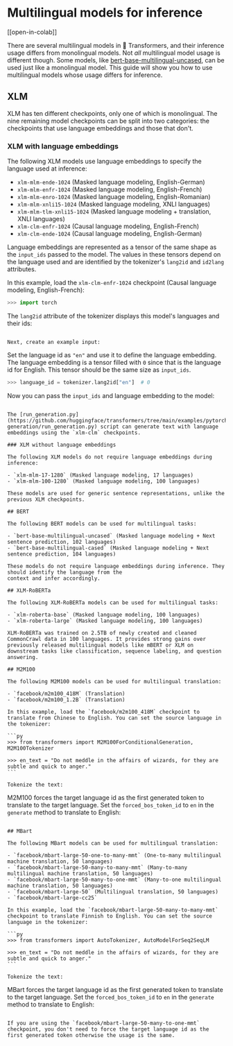 <!--Copyright 2022 The HuggingFace Team. All rights reserved.

Licensed under the Apache License, Version 2.0 (the "License"); you may not use this file except in compliance with
the License. You may obtain a copy of the License at

http://www.apache.org/licenses/LICENSE-2.0

Unless required by applicable law or agreed to in writing, software distributed under the License is distributed on
an "AS IS" BASIS, WITHOUT WARRANTIES OR CONDITIONS OF ANY KIND, either express or implied. See the License for the
specific language governing permissions and limitations under the License.
-->

# Multilingual models for inference

[[open-in-colab]]

There are several multilingual models in 🤗 Transformers, and their inference usage differs from monolingual models. Not *all* multilingual model usage is different though. Some models, like [bert-base-multilingual-uncased](https://huggingface.co/bert-base-multilingual-uncased), can be used just like a monolingual model. This guide will show you how to use multilingual models whose usage differs for inference.

## XLM

XLM has ten different checkpoints, only one of which is monolingual. The nine remaining model checkpoints can be split into two categories: the checkpoints that use language embeddings and those that don't.

### XLM with language embeddings

The following XLM models use language embeddings to specify the language used at inference:

- `xlm-mlm-ende-1024` (Masked language modeling, English-German)
- `xlm-mlm-enfr-1024` (Masked language modeling, English-French)
- `xlm-mlm-enro-1024` (Masked language modeling, English-Romanian)
- `xlm-mlm-xnli15-1024` (Masked language modeling, XNLI languages)
- `xlm-mlm-tlm-xnli15-1024` (Masked language modeling + translation, XNLI languages)
- `xlm-clm-enfr-1024` (Causal language modeling, English-French)
- `xlm-clm-ende-1024` (Causal language modeling, English-German)

Language embeddings are represented as a tensor of the same shape as the `input_ids` passed to the model. The values in these tensors depend on the language used and are identified by the tokenizer's `lang2id` and `id2lang` attributes.

In this example, load the `xlm-clm-enfr-1024` checkpoint (Causal language modeling, English-French):

```py
>>> import torch
```

The `lang2id` attribute of the tokenizer displays this model's languages and their ids:

``````

Next, create an example input:

``````

Set the language id as `"en"` and use it to define the language embedding. The language embedding is a tensor filled with `0` since that is the language id for English. This tensor should be the same size as `input_ids`. 

```py
>>> language_id = tokenizer.lang2id["en"]  # 0
```

Now you can pass the `input_ids` and language embedding to the model:

``````

The [run_generation.py](https://github.com/huggingface/transformers/tree/main/examples/pytorch/text-generation/run_generation.py) script can generate text with language embeddings using the `xlm-clm` checkpoints.

### XLM without language embeddings

The following XLM models do not require language embeddings during inference:

- `xlm-mlm-17-1280` (Masked language modeling, 17 languages)
- `xlm-mlm-100-1280` (Masked language modeling, 100 languages)

These models are used for generic sentence representations, unlike the previous XLM checkpoints.

## BERT

The following BERT models can be used for multilingual tasks:

- `bert-base-multilingual-uncased` (Masked language modeling + Next sentence prediction, 102 languages)
- `bert-base-multilingual-cased` (Masked language modeling + Next sentence prediction, 104 languages)

These models do not require language embeddings during inference. They should identify the language from the
context and infer accordingly.

## XLM-RoBERTa

The following XLM-RoBERTa models can be used for multilingual tasks:

- `xlm-roberta-base` (Masked language modeling, 100 languages)
- `xlm-roberta-large` (Masked language modeling, 100 languages)

XLM-RoBERTa was trained on 2.5TB of newly created and cleaned CommonCrawl data in 100 languages. It provides strong gains over previously released multilingual models like mBERT or XLM on downstream tasks like classification, sequence labeling, and question answering.

## M2M100

The following M2M100 models can be used for multilingual translation:

- `facebook/m2m100_418M` (Translation)
- `facebook/m2m100_1.2B` (Translation)

In this example, load the `facebook/m2m100_418M` checkpoint to translate from Chinese to English. You can set the source language in the tokenizer:

```py
>>> from transformers import M2M100ForConditionalGeneration, M2M100Tokenizer

>>> en_text = "Do not meddle in the affairs of wizards, for they are subtle and quick to anger."
```

Tokenize the text:

``````

M2M100 forces the target language id as the first generated token to translate to the target language. Set the `forced_bos_token_id` to `en` in the `generate` method to translate to English:

``````

## MBart

The following MBart models can be used for multilingual translation:

- `facebook/mbart-large-50-one-to-many-mmt` (One-to-many multilingual machine translation, 50 languages)
- `facebook/mbart-large-50-many-to-many-mmt` (Many-to-many multilingual machine translation, 50 languages)
- `facebook/mbart-large-50-many-to-one-mmt` (Many-to-one multilingual machine translation, 50 languages)
- `facebook/mbart-large-50` (Multilingual translation, 50 languages)
- `facebook/mbart-large-cc25`

In this example, load the `facebook/mbart-large-50-many-to-many-mmt` checkpoint to translate Finnish to English. You can set the source language in the tokenizer:

```py
>>> from transformers import AutoTokenizer, AutoModelForSeq2SeqLM

>>> en_text = "Do not meddle in the affairs of wizards, for they are subtle and quick to anger."
```

Tokenize the text:

``````

MBart forces the target language id as the first generated token to translate to the target language. Set the `forced_bos_token_id` to `en` in the `generate` method to translate to English:

``````

If you are using the `facebook/mbart-large-50-many-to-one-mmt` checkpoint, you don't need to force the target language id as the first generated token otherwise the usage is the same.